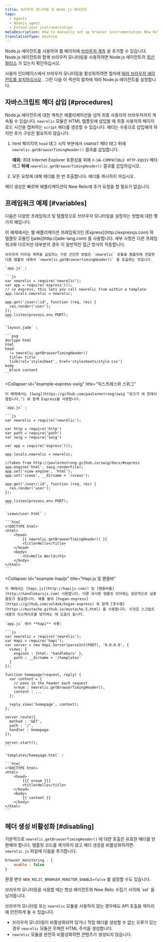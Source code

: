 ```yaml
---
title: 브라우저 모니터링 및 Node.js 에이전트
tags:
  - Agents
  - Nodejs agent
  - Extend your instrumentation
metaDescription: How to manually set up browser instrumentation New Relic's Node.js agent.
translationType: machine
---
```


Node.js 에이전트를 사용하여 웹 페이지에 [브라우저 계측](/docs/browser/new-relic-browser/getting-started/introduction-new-relic-browser) 을 추가할 수 있습니다. Node.js 에이전트와 함께 브라우저 모니터링을 사용하려면 Node.js 에이전트의 [최신 릴리스](/docs/agents/nodejs-agent/installation-configuration/installing-maintaining-nodejs#upgrading) 가 있는지 확인하십시오.

사용자 인터페이스에서 브라우저 모니터링을 활성화하려면 절차에 [따라 브라우저 에이전트를 설치하십시오](/docs/browser/new-relic-browser/installation/install-new-relic-browser-agent) . 그런 다음 이 섹션의 절차에 따라 Node.js 에이전트를 설정합니다.

## 자바스크립트 헤더 삽입 [#procedures]

Node.js 에이전트에 대한 계측은 애플리케이션을 넘어 최종 사용자의 브라우저까지 계속될 수 있습니다. `newrelic` 모듈은 HTML 템플릿에 삽입될 때 최종 사용자의 페이지 로드 시간을 캡처하는 `script` 헤더를 생성할 수 있습니다. 헤더는 수동으로 삽입해야 하지만 추가 구성은 필요하지 않습니다.

1. html 페이지의 `head` 태그 시작 부분에서 `CHARSET` 메타 태그 뒤에 `newrelic.getBrowserTimingHeader()` 결과를 삽입합니다.

   **예외:** 최대 Internet Explorer 호환성을 위해 `X-UA-COMPATIBLE HTTP-EQUIV` 메타 태그 **뒤에** `newrelic.getBrowserTimingHeader()` 결과를 삽입하십시오.

2. 모든 요청에 대해 헤더를 한 번 호출합니다. 헤더를 캐시하지 마십시오.

헤더 생성은 빠르며 애플리케이션이 New Relic에 추가 요청을 할 필요가 없습니다.

## 프레임워크 예제 [#variables]

다음은 다양한 프레임워크 및 템플릿으로 브라우저 모니터링을 설정하는 방법에 대한 몇 가지 예입니다.

<CollapserGroup>
  <Collapser
    id="example-express"
    title="표현과 옥"
  >
    이 예제에서는 웹 애플리케이션 프레임워크인 [Express](http://expressjs.com) 와 템플릿 모듈인 [jade](http://jade-lang.com) 를 사용합니다. 세부 사항은 다른 프레임워크와 다르지만 대부분의 경우 이 일반적인 접근 방식이 작동합니다.

    브라우저 타이밍 제목을 삽입하는 가장 간단한 방법은 `newrelic` 모듈을 템플릿에 전달한 다음 템플릿 내에서 `newrelic.getBrowsertimingHeader()` 을 호출하는 것입니다.

    `app.js` :

    ```js
    var newrelic = require('newrelic');
    var app = require('express')();
    // in express, this lets you call newrelic from within a template
    app.locals.newrelic = newrelic;

    app.get('/user/:id', function (req, res) {
      res.render('user');
    });
    app.listen(process.env.PORT);
    ```

    `layout.jade` :

    ```pug
    doctype html
    html
    head
      != newrelic.getBrowserTimingHeader()
      title= title
      link(rel='stylesheet', href='stylesheets/style.css')
    body
      block content
    ```
  </Collapser>

  <Collapser
    id="example-express-swig"
    title="익스프레스와 스위그"
  >
    이 예제에서는 [Swig](https://github.com/paularmstrong/swig "링크가 새 창에서 열립니다.") 와 함께 Express를 사용합니다.

    `app.js` :

    ```js
    var newrelic = require('newrelic');

    var http = require('http')
    var path = require('path')
    var swig = require('swig')

    var app = require('express')();

    app.locals.newrelic = newrelic;

    //taken from http://paularmstrong.github.io/swig/docs/#express
    app.engine('html', swig.renderFile);
    app.set('view engine', 'html');
    app.set('views', __dirname + '/views');

    app.get('/user/:id', function (req, res) {
      res.render('user');
    });

    app.listen(process.env.PORT);
    ```

    `views/user.html` :

    ```html
    <!DOCTYPE html>
    <html>
        <head>
            {{ newrelic.getBrowserTimingHeader() }}
            <title>Hello</title>
        </head>
        <body>
            <h1>Hello World</h1>
        </body>
    </html>
    ```
  </Collapser>

  <Collapser
    id="example-hapijs"
    title="Hapi.js 및 핸들바"
  >
    이 예에서는 [hapi.js](http://hapijs.com/) 및 [핸들바를](http://handlebarsjs.com) 사용합니다. 다른 유사한 템플릿 언어에는 일반적으로 삼중 괄호가 필요합니다. 예를 들어 [hogan-express](https://github.com/vol4ok/hogan-express) 와 함께 [콧수염](https://mustache.github.io/mustache.5.html) 을 사용합니다. 이것은 스크립트 내용의 이스케이프를 방지하는 데 도움이 됩니다.

    `app.js` 에서 **hapi** 사용:

    ```js
    var newrelic = require('newrelic');
    var Hapi = require('hapi');
    var server = new Hapi.Server(parseInt(PORT), '0.0.0.0', {
      views: {
        engines : {html: 'handlebars' },
        path : __dirname + '/templates'
      }
    });

    function homepage(request, reply) {
      var context = {
        // pass in the header each request
        nreum : newrelic.getBrowserTimingHeader(),
        content : ...
      };

      reply.view('homepage', context);
    };

    server.route({
      method : 'GET',
      path : '/',
      handler : homepage
    });

    server.start();
    ```

    `templates/homepage.html` :

    ```html
    <!DOCTYPE html>
    <html>
        <head>
            {{{ nreum }}}
            <title>Hello</title>
        </head>
        <body>
            {{ content }}
        </body>
    </html>
    ```
  </Collapser>
</CollapserGroup>

## 헤더 생성 비활성화 [#disabling]

기본적으로 `newrelic.getBrowserTimingHeader()` 에 대한 호출은 유효한 헤더를 반환해야 합니다. 템플릿 코드를 제거하지 않고 헤더 생성을 비활성화하려면: `newrelic.js` 파일에 다음을 추가합니다.

```js
browser_monitoring : {
    enable : false
}
```

환경 변수 `NEW_RELIC_BROWSER_MONITOR_ENABLE=false` 를 설정할 수도 있습니다.

<Callout variant="caution">
  브라우저 모니터링을 사용할 때는 항상 에이전트와 New Relic 수집기 사이에 `ssl` 을 남겨둡니다.
</Callout>

브라우저 모니터링 또는 `newrelic` 모듈을 사용하지 않는 경우에도 API 호출을 제자리에 안전하게 둘 수 있습니다.

* 브라우저 모니터링이 비활성화되어 있거나 작업 헤더를 생성할 수 없는 오류가 있는 경우 `newrelic` 모듈은 무해한 HTML 주석을 생성합니다.
* `newrelic` 모듈을 완전히 비활성화하면 콘텐츠가 생성되지 않습니다.